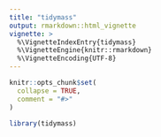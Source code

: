 ```yaml
---
title: "tidymass"
output: rmarkdown::html_vignette
vignette: >
  %\VignetteIndexEntry{tidymass}
  %\VignetteEngine{knitr::rmarkdown}
  %\VignetteEncoding{UTF-8}
---
```


```r
knitr::opts_chunk$set(
  collapse = TRUE,
  comment = "#>"
)
```

```r
library(tidymass)
```
